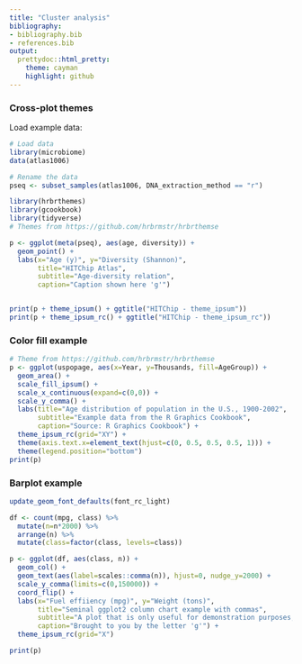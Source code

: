 ```yaml
---
title: "Cluster analysis"
bibliography: 
- bibliography.bib
- references.bib
output: 
  prettydoc::html_pretty:
    theme: cayman
    highlight: github
---
```

<!--
  %\VignetteEngine{knitr::rmarkdown}
  %\VignetteIndexEntry{microbiome tutorial - clustering}
  %\usepackage[utf8]{inputenc}
  %\VignetteEncoding{UTF-8}  
-->


### Cross-plot themes


Load example data:

```r
# Load data
library(microbiome)
data(atlas1006)

# Rename the data
pseq <- subset_samples(atlas1006, DNA_extraction_method == "r")
```


```r
library(hrbrthemes)
library(gcookbook)
library(tidyverse)
# Themes from https://github.com/hrbrmstr/hrbrthemse

p <- ggplot(meta(pseq), aes(age, diversity)) +
  geom_point() +
  labs(x="Age (y)", y="Diversity (Shannon)",
       title="HITChip Atlas",
       subtitle="Age-diversity relation",
       caption="Caption shown here 'g'") 


print(p + theme_ipsum() + ggtitle("HITChip - theme_ipsum"))
print(p + theme_ipsum_rc() + ggtitle("HITChip - theme_ipsum_rc"))
```


### Color fill example

```r
# Theme from https://github.com/hrbrmstr/hrbrthemse
p <- ggplot(uspopage, aes(x=Year, y=Thousands, fill=AgeGroup)) + 
  geom_area() +
  scale_fill_ipsum() +
  scale_x_continuous(expand=c(0,0)) +
  scale_y_comma() +
  labs(title="Age distribution of population in the U.S., 1900-2002",
       subtitle="Example data from the R Graphics Cookbook",
       caption="Source: R Graphics Cookbook") +
  theme_ipsum_rc(grid="XY") +
  theme(axis.text.x=element_text(hjust=c(0, 0.5, 0.5, 0.5, 1))) +
  theme(legend.position="bottom")
print(p)  
```

### Barplot example

```r
update_geom_font_defaults(font_rc_light)

df <- count(mpg, class) %>% 
  mutate(n=n*2000) %>% 
  arrange(n) %>% 
  mutate(class=factor(class, levels=class)) 

p <- ggplot(df, aes(class, n)) +
  geom_col() +
  geom_text(aes(label=scales::comma(n)), hjust=0, nudge_y=2000) +
  scale_y_comma(limits=c(0,150000)) +
  coord_flip() +
  labs(x="Fuel effiiency (mpg)", y="Weight (tons)",
       title="Seminal ggplot2 column chart example with commas",
       subtitle="A plot that is only useful for demonstration purposes, esp since you'd never\nreally want direct labels and axis labels",
       caption="Brought to you by the letter 'g'") + 
  theme_ipsum_rc(grid="X")

print(p)
```